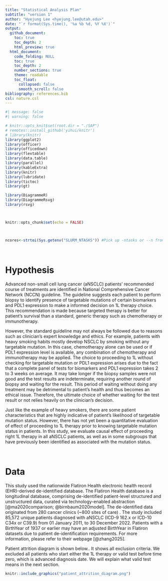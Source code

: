 ```yaml
---
title: "Statistical Analysis Plan"
subtitle: "version 1"
author: "Hyejung Lee <hyejung.lee@utah.edu>"
date: "`r format(Sys.time(), '%a %b %d, %Y %X')`"
output:
  github_document:
    toc: true
    toc_depth: 2
    html_preview: true
  html_document:
    code_folding: NULL
    toc: true
    toc_depth: 2
    number_sections: true
    theme: readable
    toc_float:
      collapsed: false
      smooth_scroll: false
bibliography: references.bib
csl: nature.csl
---
```




```r
#| message: false
#| warning: false

# knitr::opts_knit$set(root.dir = "./SAP")
# remotes::install_github('yihui/knitr')
# library(knitr)
library(ggplot2)
library(officer)
library(officedown)
library(flextable)
library(data.table)
library(parallel)
library(kableExtra)
library(knitr)
library(lubridate)
library(tictoc)
library(gt)

library(DiagrammeR)
library(DiagrammeRsvg)
library(rsvg)



knitr::opts_chunk$set(echo = FALSE)



ncores<-strtoi(Sys.getenv("SLURM_NTASKS")) #Pick up -ntasks or --n from the environment


```



\


# Hypothesis


Advanced non-small cell lung cancer (aNSCLC) patients' recommended course of treatments are identified in National Comprehensive Cancer Network (NCCN) guideline. The guideline suggests each patient to perform biopsy to identify presence of targetable mutations of certain biomarkers and PDL1 expression to make a informed decision on 1L therapy choice. This recommendation is made because targeted therapy is better for patient's survival than a standard, generic therapy such as chemotherapy or immunotherapy.

However, the standard guideline may not always be followed due to reasons such as clinician's expert knowledge and ethics. For example, patients with heavy smoking habits mostly develop NSCLC by smoking without any targetable mutation. In this case, chemotherapy alone can be used or if PDL1 expression level is available, any combination of chemotherapy and immunotherapy may be applied. The choice to proceeding to 1L without checking for targetable mutation or PDL1 expression arises due to the fact that a complete panel of tests for biomarkers and PDL1 expression takes 2 to 3 weeks on average. It may take longer if the biopsy samples were not good and the test results are indeterminate, requiring another round of biopsy and waiting for the result. This period of waiting without doing any treatment may be detrimental to patient's health and thus becomes an ethical issue. Therefore, the ultimate choice of whether waiting for the test result or not relies heavily on the clinician's decision. 

Just like the example of heavy smokers, there are some patient characteristics that are highly indicative of patient's likelihood of targetable mutation status. However, there has not yet been a quantitative evaluation of effect of proceeding to 1L therapy prior to knowing targetable mutation status in patients. In this study, we evaluate causal effect of proceeding right 1L therapy in all aNSCLC patients, as well as in some subgroups that have previously been identified as associated with the mutation status. 


\

# Data

This study used the nationwide Flatiron Health electronic health record (EHR)-derived de-identified database. The Flatiron Health database is a longitudinal database, comprising de-identified patient-level structured and unstructured data, curated via technology-enabled abstraction [@ma2020comparison; @birnbaum2020model]. The de-identified data originated from 280 cancer clinics (~800 sites of care) . The study included 85,572 unique patients diagnosed with aNSCLC (ICD-9 162.x or ICD-10 C34x or C39.9) from 01 January 2011, to 30 December 2022. Patients with a BirthYear of 1937 or earlier may have an adjusted BirthYear in Flatiron datasets due to patient de-identification requirements. For more information, please refer to their webpage [@zhang2025].


Patient attrition diagram is shown below.. It shows all exclusion criteria. We excluded all patients who start either the 1L therapy or valid test before time zero, which is advanced diagnosis date. We will explain what valid test means in the next section. 



```r


knitr::include_graphics("patient_attrition_diagram.png")

```





